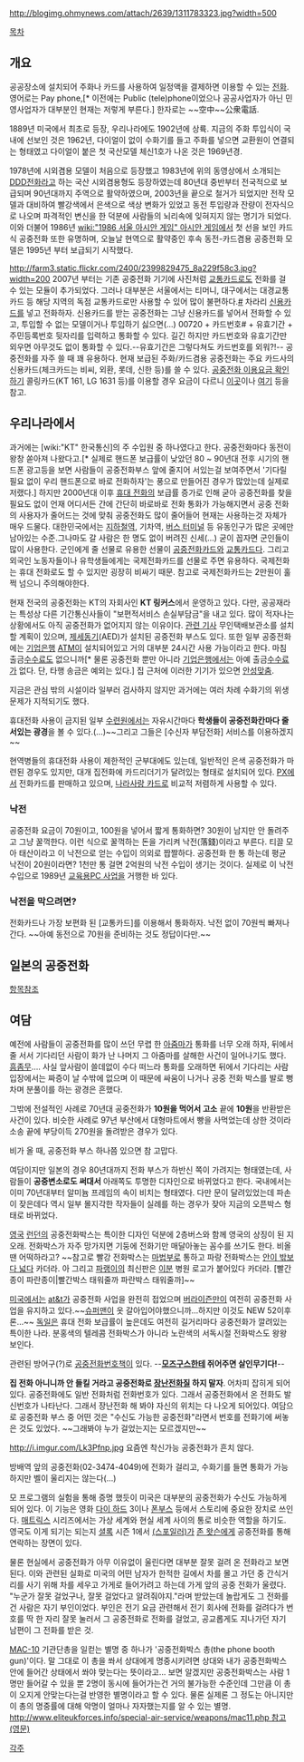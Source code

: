 http://blogimg.ohmynews.com/attach/2639/1311783323.jpg?width=500

[[목차]]
== 개요 ==
공공장소에 설치되어 주화나 카드를 사용하여 일정액을 결제하면 이용할 수 있는 [[전화]]. 영어로는 Pay phone,[* 이전에는 Public (tele)phone이었으나 공공사업자가 아닌 민영사업자가 대부분인 현재는 저렇게 부른다.] 한자로는 ~~空中~~公衆電話.

1889년 미국에서 최초로 등장, 우리나라에도 1902년에 상륙. 지금의 주화 투입식이 국내에 선보인 것은 1962년, 다이얼이 없이 수화기를 들고 주화를 넣으면 교환원이 연결되는 형태였고 다이얼이 붙은 첫 국산모델 체신1호가 나온 것은 1969년경. 

{{{#!html
<iframe width="420" height="315" src="//www.youtube.com/embed/5-p9ZcsZJjE" frameborder="0" allowfullscreen></iframe>
}}}

1978년에 시외겸용 모델이 처음으로 등장했고 1983년에 위의 동영상에서 소개되는 [[DDD]]전화라고 하는 국산 시외겸용형도 등장하였는데 80년대 중반부터 전국적으로 보급되며 90년대까지 주역으로 활약하였으며, 2003년을 끝으로 철거가 되었지만 전작 모델과 대비하여 빨강색에서 은색으로 색상 변화가 있었고 동전 투입량과 잔량이 전자식으로 나오며 파격적인 변신을 한 덕분에 사람들의 뇌리속에 잊혀지지 않는 명기가 되었다. 이와 더불어 1986년 [[wiki:"1986 서울 아시안 게임" 아시안 게임]]에서 첫 선을 보인 카드식 공중전화 또한 유명하며, 오늘날 현역으로 활약중인 후속 동전-카드겸용 공중전화 모델은 1995년 부터 보급되기 시작했다.

http://farm3.static.flickr.com/2400/2399829475_8a229f58c3.jpg?width=200
2007년 부터는 기존 공중전화 기기에 사진처럼 [[교통카드]]로도 전화를 걸 수 있는 모듈이 추가되었다. 그러나 대부분은 서울에서는 티머니, 대구에서는 대경교통카드 등 해당 지역의 독점 교통카드로만 사용할 수 있어 많이 불편하다.[http://www.ktlinkus.co.kr/zentool/popup/popup.php?idx=10203 #] 차라리 [[신용카드]]를 넣고 전화하자. 신용카드를 받는 공중전화는 그냥 신용카드를 넣어서 전화할 수 있고, 투입할 수 없는 모델이거나 투입하기 싫으면(...) 00720 + 카드번호# + 유효기간 + 주민등록번호 뒷자리를 입력하고 통화할 수 있다. 길긴 하지만 카드번호와 유효기간만 외우면 아무것도 없이 통화할 수 있다.--유효기간은 그렇다쳐도 카드번호를 외워?!-- 공중전화를 자주 쓸 때 꽤 유용하다. 현재 보급된 주화/카드겸용 공중전화는 주요 카드사의 신용카드(체크카드는 비씨, 외환, 롯데, 신한 등)를 쓸 수 있다. [http://www.ktlinkus.co.kr/customer/customer04.php 공중전화 이용요금 확인하기] 콜링카드(KT 161, LG 1631 등)를 이용할 경우 요금이 다르니 [http://card.olleh.com/ 이곳]이나 [http://callingcard.uplus.co.kr/ 여기] 등을 참고.

== 우리나라에서 ==
과거에는 [wiki:"KT" 한국통신]의 주 수입원 중 하나였다고 한다. 공중전화마다 동전이 왕창 쏟아져 나왔다고.[* 실제로 핸드폰 보급률이 낮았던 80 ~ 90년대 전후 시기의 핸드폰 광고등을 보면 사람들이 공중전화부스 앞에 줄지어 서있는걸 보여주면서 '기다릴 필요 없이 우리 핸드폰으로 바로 전화하자'는 풍으로 만들어진 경우가 많았는데 실제로 저랬다.] 하지만 2000년대 이후 [[휴대 전화]]의 보급률 증가로 인해 굳아 공중전화를 찾을 필요도 없이 언재 어디서든 간에 간단히 바로바로 전화 통화가 가능해지면서 공중 전화의 사용자가 줄어드는 것에 맞춰 공중전화도 많이 줄어들어 현재는 사용하는것 자체가 매우 드물다. 대한민국에서는 [[지하철]]역, 기차역, [[버스 터미널]] 등 유동인구가 많은 곳에만 남아있는 수준.그나마도 갈 사람은 한 명도 없이 버려진 신세(...) 굳이 꼽자면 군인들이 많이 사용한다. 군인에게 줄 선물로 유용한 선물이 [[공중전화카드]]와 [[교통카드]]다. 그리고 외국인 노동자들이나 유학생들에게는 국제전화카드를 선물로 주면 유용하다. 국제전화는 휴대 전화로도 할 수 있지만 굉장히 비싸기 때문. 참고로 국제전화카드는 2만원이 훌쩍 넘으니 주의해야한다.  

현재 전국의 공중전화는 KT의 자회사인 '''KT 링커스'''에서 운영하고 있다. 다만, 공공재라는 특성상 다른 기간통신사들이 "보편적서비스 손실부담금"을 내고 있다. 많이 적자나는 상황에서도 아직 공중전화가 없어지지 않는 이유이다. [http://news.naver.com/main/read.nhn?mode=LSD&mid=sec&sid1=001&oid=038&aid=0002427569 관련 기사] 무인택배보관소를 설치할 계획이 있으며, [[제세동기]](AED)가 설치된 공중전화 부스도 있다. 또한 일부 공중전화에는 [[기업은행]] [[ATM]]이 설치되어있고 거의 대부분 24시간 사용 가능이라고 한다. 마침 출금[[은행/수수료|수수료]]도 없으니까[* 물론 공중전화 뿐만 아니라 [[기업은행]]에서는 아예 출금[[은행/수수료|수수료]]가 없다. 단, 타행 송금은 예외는 있다.] 집 근처에 이러한 기기가 있으면 [[안성맞춤]].

지금은 관심 밖의 시설이라 일부러 검사하지 않지만 과거에는 여러 차례 수화기의 위생문제가 지적되기도 했다. 

휴대전화 사용이 금지된 일부 [[수련원]]에서는 자유시간마다 '''학생들이 공중전화칸마다 줄서있는 광경'''을 볼 수 있다.(...)~~그리고 그들은 [수신자 부담전화] 서비스를 이용하겠지~~

현역병들의 휴대전화 사용이 제한적인 군부대에도 있는데, 일반적인 은색 공중전화가 마련된 경우도 있지만, 대개 집전화에 카드리더기가 달려있는 형태로 설치되어 있다. [[PX]]에서 전화카드를 판매하고 있으며, [[나라사랑 카드]]로 비교적 저렴하게 사용할 수 있다.

=== 낙전 ===
공중전화 요금이 70원이고, 100원을 넣어서 짧게 통화하면? 30원이 남지만 안 돌려주고 그냥 꿀꺽한다. 이런 식으로 꿀꺽하는 돈을 가리켜 낙전(落錢)이라고 부른다. 티끌 모아 태산이라고 이 낙전으로 얻는 수입이 의외로 짭짤하다. 공중전화 한 통 하는데 평균 낙전이 20원이라면? 1천만 통 걸면 2억원의 낙전 수입이 생기는 것이다. 실제로 이 낙전 수입으로 1989년 [[교육용PC 사업]]을 거행한 바 있다.

=== 낙전을 막으려면? ===
전화카드나 가장 보편화 된 [교통카드]를 이용해서 통화하자. 낙전 없이 70원씩 빠져나간다. ~~아예 동전으로 70원을 준비하는 것도 정답이다만.~~

== 일본의 공중전화 ==
[[공중전화/일본|항목]]참조
== 여담 ==
예전에 사람들이 공중전화를 많이 쓰던 무렵 한 [[아줌마]]가 통화를 너무 오래 하자, 뒤에서 줄 서서 기다리던 사람이 화가 난 나머지 그 아줌마를 살해한 사건이 일어나기도 했다. [[흠좀무]]…. 사실 앞사람이 쓸데없이 수다 떠느라 통화를 오래하면 뒤에서 기다리는 사람 입장에서는 짜증이 날 수밖에 없으며 이 때문에 싸움이 나거나 공중 전화 박스를 발로 뻥 차며 분풀이를 하는 광경은 흔했다. 

그밖에 전설적인 사례로 70년대 공중전화가 '''10원을 먹어서 고소''' 끝에 '''10원'''을 반환받은 사건이 있다. 비슷한 사례로 97년 부산에서 대형마트에서 빵을 사먹었는데 상한 것이라 소송 끝에 부당이득 270원을 돌려받은 경우가 있다.

비가 올 때, 공중전화 부스 하나쯤 있으면 참 고맙다.

여담이지만 일본의 경우 80년대까지 전화 부스가 하반신 쪽이 가려지는 형태였는데, 사람들이 '''공중변소로도 써대서''' 아래쪽도 투명한 디자인으로 바뀌었다고 한다. 국내에서는 이미 70년대부터 알미늄 프레임의 속이 비치는 형태였다. 다만 문이 달려있었는데 파손이 잦은데다 역시 일부 몰지각한 작자들이 실례를 하는 경우가 잦아 지금의 오픈박스 형태로 바뀌었다.

[[영국]] [[런던]]의 공중전화박스는 특이한 디자인 덕분에 2층버스와 함께 영국의 상징이 된 지 오래. 전화박스가 자주 망가지면 기둥에 전화기만 매달아놓는 꼼수를 쓰기도 한다. 비올 땐 어떡하라고? ~~참고로 빨강 전화박스는 [[마법부]]로 통하고 파랑 전화박스는 [[타디스|안이 밖보다 넓다]] 카더라. 아 그리고 [[타디스|파랭이]]의 최신판은 [[성 요한|이분]] 병원 로고가 붙어있다 카더라. [빨간종이 파란종이|빨간박스 태워줄까 파란박스 태워줄까]~~

[[미국]]에서는 [[at&t]]가 공중전화 사업을 완전히 접었으며 [[버라이즌]]만이 여전히 공중전화 사업을 유지하고 있다.~~[[슈퍼맨]]이 옷 갈아입어야했으니까...하지만 이것도 NEW 52이후론...~~ [[독일]]은 휴대 전화 보급률이 높은데도 여전히 길거리마다 공중전화가 깔려있는 특이한 나라. 분홍색의 텔레콤 전화박스가 아니라 노란색의 서독시절 전화박스도 왕왕 보인다.

관련된 방어구(?)로 [[공중전화번호책]]이 있다. --'''[[모즈구스]]한테 쥐어주면 살인무기다!'''--

'''집 전화 아니니까 안 들킬 거라고 공중전화로 [[장난전화]]질 하지 말자'''. 어차피 잡히게 되어있다. 공중전화에도 일반 전화처럼 전화번호가 있다. 그래서 공중전화에서 온 전화도 발신번호가 나타난다. 그래서 장난전화 해 봐야 자신의 위치는 다 나오게 되어있다. 여담으로 공중전화 부스 중 어떤 것은 "수신도 가능한 공중전화"라면서 번호를 전화기에 써놓은 것도 있었다. ~~그래봐야 누가 걸었는지는 모르겠지만~~

http://i.imgur.com/Lk3Pfnp.jpg
요즘엔 착신가능 공중전화가 흔치 않다. 

방배역 앞의 공중전화(02-3474-4049)에 전화가 걸리고, 수화기를 들면 통화가 가능하지만 벨이 울리지는 않는다(...)

모 프로그램의 실험을 통해 증명 했듯이 미국은 대부분의 공중전화가 수신도 가능하게 되어 있다. 이 기능은 영화 [[다이 하드]] 3이나 [[폰부스]] 등에서 스토리에 중요한 장치로 쓰인다. [[매트릭스]] 시리즈에서는 가상 세계와 현실 세계 사이의 통로 비슷한 역할을 하기도. 영국도 이게 되기는 되는지 [[셜록(드라마)|셜록]] 시즌 1에서 [[마이크로프트 홈즈(셜록)|(스포일러)]]가 [[존 왓슨(셜록)|존 왓슨]]에게 공중전화를 통해 연락하는 장면이 있다.

물론 현실에서 공중전화가 아무 이유없이 울린다면 대부분 잘못 걸려 온 전화라고 보면 된다. 이와 관련된 실화로 미국의 어떤 남자가 한적한 길에서 차를 몰고 가던 중 간식거리를 사기 위해 차를 세우고 가게로 들어가려고 하는데 가게 앞의 공중 전화가 울렸다. "누군가 잘못 걸었구나, 잘못 걸었다고 알려줘야지."라며 받았는데 놀랍게도 그 전화를 건 사람은 자기 부인이었다. 부인은 전기 요금 관련해서 전기 회사에 전화를 걸려다가 번호를 딱 한 자리 잘못 눌러서 그 공중전화로 전화를 걸었고, 공교롭게도 지나가던 자기 남편이 그 전화를 받은 것.

[[MAC-10]] 기관단총을 일컫는 별명 중 하나가 '공중전화박스 총(the phone booth gun)'이다. 말 그대로 이 총을 쏴서 상대에게 명중시키려면 상대와 내가 공중전화박스 안에 들어간 상태에서 쏴야 맞는다는 뜻이라고... 보면 알겠지만 공중전화박스는 사람 1명만 들어갈 수 있을 뿐 2명이 동시에 들어가는건 거의 불가능한 수준인데 그만큼 이 총이 오지게 안맞는다는걸 반영한 별명이라고 할 수 있다. 물론 실제론 그 정도는 아니지만 이 총의 명중률에 대해 악명이 얼마나 자자했는지를 알 수 있는 별명. [[http://www.eliteukforces.info/special-air-service/weapons/mac11.php 참고(영문)]]

[[각주]]
